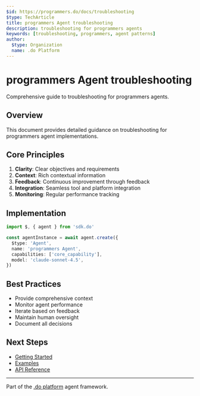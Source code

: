 ```yaml
---
$id: https://programmers.do/docs/troubleshooting
$type: TechArticle
title: programmers Agent troubleshooting
description: troubleshooting for programmers agents
keywords: [troubleshooting, programmers, agent patterns]
author:
  $type: Organization
  name: .do Platform
---
```


# programmers Agent troubleshooting

Comprehensive guide to troubleshooting for programmers agents.

## Overview

This document provides detailed guidance on troubleshooting for programmers agent implementations.

## Core Principles

1. **Clarity**: Clear objectives and requirements
2. **Context**: Rich contextual information
3. **Feedback**: Continuous improvement through feedback
4. **Integration**: Seamless tool and platform integration
5. **Monitoring**: Regular performance tracking

## Implementation

```typescript
import $, { agent } from 'sdk.do'

const agentInstance = await agent.create({
  $type: 'Agent',
  name: 'programmers Agent',
  capabilities: ['core_capability'],
  model: 'claude-sonnet-4.5',
})
```

## Best Practices

- Provide comprehensive context
- Monitor agent performance
- Iterate based on feedback
- Maintain human oversight
- Document all decisions

## Next Steps

- [Getting Started](./getting-started)
- [Examples](../examples/)
- [API Reference](../api/)

---

Part of the [.do platform](https://github.com/dot-do/platform) agent framework.
